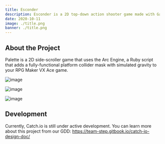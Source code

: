 ```yaml
---
title: Esconder
description: Esconder is a 2D top-down action shooter game made with Game Maker Studio.
date: 2020-10-11
image: ./title.png
banner: ./title.png
---
```


## About the Project

Palette is a 2D side-scroller game that uses the Arc Engine, a Ruby script that adds a fully-functional platform collider mask with simulated gravity to your RPG Maker VX Ace game.

<Row>
<Col>

![image](./character-port.png)

</Col>
</Row>

<Row>
<Col>

![image](./in-game-gun.png)

</Col>
<Col>

![image](./in-game-run.png)

</Col>
</Row>

## Development

Currently, Catch.io is still under active development.
You can learn more about this project from our GDD: <https://team-step.gitbook.io/catch-io-design-doc/>
